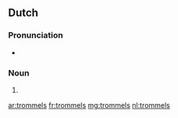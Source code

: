 ==Dutch==

===Pronunciation===
* {{audio|Nl-trommels.ogg|Audio|lang=nl}}

===Noun===
{{head|nl|noun plural form}}

# {{nl-noun form of|pl|trommel}}

[[ar:trommels]]
[[fr:trommels]]
[[mg:trommels]]
[[nl:trommels]]
